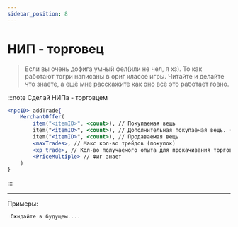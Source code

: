 ```yaml
---
sidebar_position: 8
---
```


# НИП - торговец

> Если вы очень дофига умный фел(или не чел, я хз). То как работают тогри написаны в ориг классе игры. Читайте и делайте что знаете, а ещё мне расскажите как оно всё это работает говно.

:::note Сделай НИПа - торговцем
```jsx
<npcID> addTrade{
    MerchantOffer(
        item("<itemID>", <count>), // Покупаемая вещь
        item("<itemID>", <count>), // Дополнительная покупаемая вещь. (не обязательно)
        item("<itemID>", <count>), // Продаваемая вещь
        <maxTrades>, // Макс кол-во трейдов (покупок)
        <xp_trade>, // Кол-во получаемого опыта для прокачивания торговца
        <PriceMultiple> // Фиг знает
    )
}
```
:::

---

Примеры:
```jsx
 Ожидайте в будущем....
```
